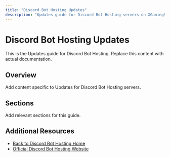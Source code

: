 ```yaml
---
title: "Discord Bot Hosting Updates"
description: "Updates guide for Discord Bot Hosting servers on XGamingServer"
---
```


# Discord Bot Hosting Updates

This is the Updates guide for Discord Bot Hosting. Replace this content with actual documentation.

## Overview

Add content specific to Updates for Discord Bot Hosting servers.

## Sections

Add relevant sections for this guide.

## Additional Resources

- [Back to Discord Bot Hosting Home](./index)
- [Official Discord Bot Hosting Website](https://example.com)
